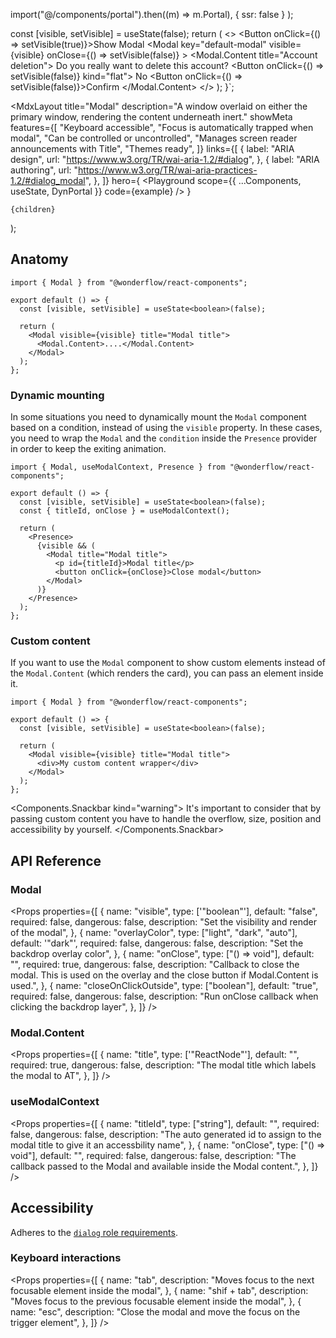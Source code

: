 
  import("@/components/portal").then((m) => m.Portal),
  { ssr: false }
);

  const [visible, setVisible] = useState(false);
  return (
    <>
      <Button onClick={() => setVisible(true)}>Show Modal</Button>
      <DynPortal>
        <Modal
          key="default-modal"
          visible={visible}
          onClose={() => setVisible(false)}
        >
          <Modal.Content title="Account deletion">
            <Stack
              fill={false}
              horizontalAlign="center"
              rowGap={32}
              horizontalPadding={24}
              verticalPadding={24}
            >
              <Text>Do you really want to delete this account?</Text>
              <Stack direction="row" columnGap={8}>
                <Button onClick={() => setVisible(false)} kind="flat">
                  No
                </Button>
                <Button onClick={() => setVisible(false)}>Confirm</Button>
              </Stack>
            </Stack>
          </Modal.Content>
        </Modal>
      </DynPortal>
    </>
  );
}`;

  <MdxLayout
    title="Modal"
    description="A window overlaid on either the primary window, rendering the content underneath inert."
    showMeta
    features={[
      "Keyboard accessible",
      "Focus is automatically trapped when modal",
      "Can be controlled or uncontrolled",
      "Manages screen reader announcements with Title",
      "Themes ready",
    ]}
    links={[
      {
        label: "ARIA design",
        url: "https://www.w3.org/TR/wai-aria-1.2/#dialog",
      },
      {
        label: "ARIA authoring",
        url: "https://www.w3.org/TR/wai-aria-practices-1.2/#dialog_modal",
      },
    ]}
    hero={
      <Playground
        scope={{ ...Components, useState, DynPortal }}
        code={example}
      />
    }
  >
    {children}
  </MdxLayout>
);

## Anatomy

```tsx highlight=1,4,7-9
import { Modal } from "@wonderflow/react-components";

export default () => {
  const [visible, setVisible] = useState<boolean>(false);

  return (
    <Modal visible={visible} title="Modal title">
      <Modal.Content>....</Modal.Content>
    </Modal>
  );
};
```

### Dynamic mounting

In some situations you need to dynamically mount the `Modal` component based on a condition, instead of using the `visible` property. In these cases, you need to wrap the `Modal` and the `condition` inside the `Presence` provider in order to keep the exiting animation.

```tsx highlight=1,4,5,8-15
import { Modal, useModalContext, Presence } from "@wonderflow/react-components";

export default () => {
  const [visible, setVisible] = useState<boolean>(false);
  const { titleId, onClose } = useModalContext();

  return (
    <Presence>
      {visible && (
        <Modal title="Modal title">
          <p id={titleId}>Modal title</p>
          <button onClick={onClose}>Close modal</button>
        </Modal>
      )}
    </Presence>
  );
};
```

### Custom content

If you want to use the `Modal` component to show custom elements instead of the `Modal.Content` (which renders the card), you can pass an element inside it.

```tsx highlight=1,4,7-9
import { Modal } from "@wonderflow/react-components";

export default () => {
  const [visible, setVisible] = useState<boolean>(false);

  return (
    <Modal visible={visible} title="Modal title">
      <div>My custom content wrapper</div>
    </Modal>
  );
};
```

<Components.Snackbar kind="warning">
  It's important to consider that by passing custom content you have to handle
  the overflow, size, position and accessibility by yourself.
</Components.Snackbar>

## API Reference

### Modal

<Props
  properties={[
    {
      name: "visible",
      type: ['"boolean"'],
      default: "false",
      required: false,
      dangerous: false,
      description: "Set the visibility and render of the modal",
    },
    {
      name: "overlayColor",
      type: ["light", "dark", "auto"],
      default: '"dark"',
      required: false,
      dangerous: false,
      description: "Set the backdrop overlay color",
    },
    {
      name: "onClose",
      type: ["() => void"],
      default: "",
      required: true,
      dangerous: false,
      description:
        "Callback to close the modal. This is used on the overlay and the close button if Modal.Content is used.",
    },
    {
      name: "closeOnClickOutside",
      type: ["boolean"],
      default: "true",
      required: false,
      dangerous: false,
      description: "Run onClose callback when clicking the backdrop layer",
    },
  ]}
/>

### Modal.Content

<Props
  properties={[
    {
      name: "title",
      type: ['"ReactNode"'],
      default: "",
      required: true,
      dangerous: false,
      description: "The modal title which labels the modal to AT",
    },
  ]}
/>

### useModalContext

<Props
  properties={[
    {
      name: "titleId",
      type: ["string"],
      default: "",
      required: false,
      dangerous: false,
      description:
        "The auto generated id to assign to the modal title to give it an accessbility name",
    },
    {
      name: "onClose",
      type: ["() => void"],
      default: "",
      required: false,
      dangerous: false,
      description:
        "The callback passed to the Modal and available inside the Modal content.",
    },
  ]}
/>

## Accessibility

Adheres to the [`dialog` role requirements](https://www.w3.org/TR/wai-aria-1.2/#dialog).

### Keyboard interactions

<Props
  properties={[
    {
      name: "tab",
      description: "Moves focus to the next focusable element inside the modal",
    },
    {
      name: "shif + tab",
      description:
        "Moves focus to the previous focusable element inside the modal",
    },
    {
      name: "esc",
      description: "Close the modal and move the focus on the trigger element",
    },
  ]}
/>
